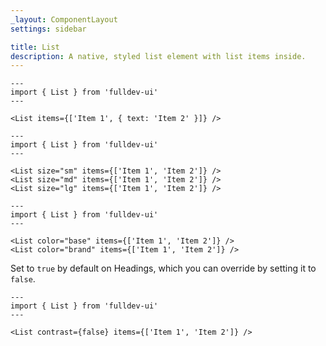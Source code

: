 ```yaml
---
_layout: ComponentLayout
settings: sidebar

title: List
description: A native, styled list element with list items inside.
---
```


```astro live props={{ title: 'items' }}
---
import { List } from 'fulldev-ui'
---

<List items={['Item 1', { text: 'Item 2' }]} />
```

```astro live props={{ title: 'size' }}
---
import { List } from 'fulldev-ui'
---

<List size="sm" items={['Item 1', 'Item 2']} />
<List size="md" items={['Item 1', 'Item 2']} />
<List size="lg" items={['Item 1', 'Item 2']} />
```

```astro live props={{ title: 'color' }}
---
import { List } from 'fulldev-ui'
---

<List color="base" items={['Item 1', 'Item 2']} />
<List color="brand" items={['Item 1', 'Item 2']} />
```

Set to `true` by default on Headings, which you can override by setting it to `false`.

```astro live props={{ title: 'contrast' }}
---
import { List } from 'fulldev-ui'
---

<List contrast={false} items={['Item 1', 'Item 2']} />
```
